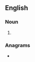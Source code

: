 ==English==

===Noun===
{{head|en|noun form|head=[[shrub]][[land]]s}}

# {{plural of|shrubland|lang=en}}

===Anagrams===
* {{anagrams|en|a=abdhlnrssu|brushlands}}